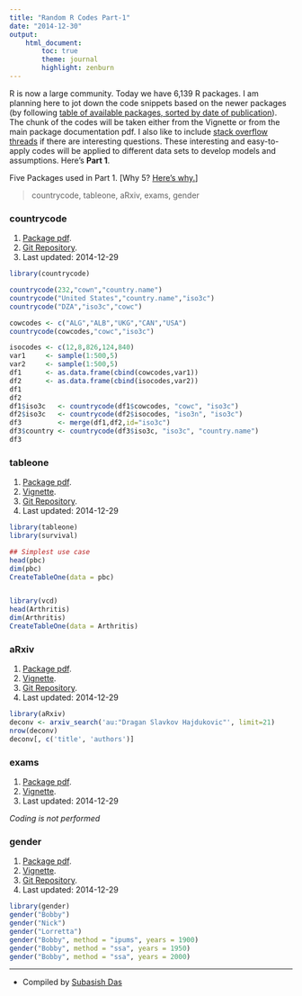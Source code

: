 ```yaml
---
title: "Random R Codes Part-1"
date: "2014-12-30"
output:
    html_document:
        toc: true
        theme: journal
        highlight: zenburn
--- 
```


R is now a large community. Today we have 6,139 R packages. I am planning here to jot down the code snippets  based on the newer packages (by following [table of available packages, sorted by date of publication](http://cran.r-project.org/web/packages/available_packages_by_date.html)). The chunk of the codes will be taken either from the Vignette or from the main package documentation pdf. I also like to include [stack overflow threads](http://stackoverflow.com/questions/tagged/r) if there are interesting questions. These interesting and easy-to-apply codes will be applied to different data sets to develop models and assumptions. Here's **Part 1**.

Five Packages used in Part 1. [Why 5? [Here's why.](http://petewarden.com)]

> countrycode, tableone, aRxiv, exams, gender

### countrycode

1. [Package pdf](http://cran.r-project.org/web/packages/countrycode/countrycode.pdf).
2. [Git Repository](https://github.com/vincentarelbundock/countrycode).
3. Last updated: 2014-12-29

```r
library(countrycode)

countrycode(232,"cown","country.name")
countrycode("United States","country.name","iso3c")
countrycode("DZA","iso3c","cowc")

cowcodes <- c("ALG","ALB","UKG","CAN","USA")
countrycode(cowcodes,"cowc","iso3c")

isocodes <- c(12,8,826,124,840)
var1     <- sample(1:500,5)
var2     <- sample(1:500,5)
df1      <- as.data.frame(cbind(cowcodes,var1))
df2      <- as.data.frame(cbind(isocodes,var2))
df1
df2
df1$iso3c   <- countrycode(df1$cowcodes, "cowc", "iso3c")
df2$iso3c   <- countrycode(df2$isocodes, "iso3n", "iso3c")
df3         <- merge(df1,df2,id="iso3c")
df3$country <- countrycode(df3$iso3c, "iso3c", "country.name")
df3
```

### tableone

1. [Package pdf](http://cran.r-project.org/web/packages/tableone/tableone.pdf).
2. [Vignette](http://cran.r-project.org/web/packages/tableone/vignettes/introduction.html).
3. [Git Repository](https://github.com/kaz-yos/tableone).
4. Last updated: 2014-12-29

```r
library(tableone)
library(survival)

## Simplest use case
head(pbc)
dim(pbc)
CreateTableOne(data = pbc)


library(vcd)
head(Arthritis)
dim(Arthritis)
CreateTableOne(data = Arthritis)

```
### aRxiv

1. [Package pdf](http://cran.r-project.org/web/packages/aRxiv/aRxiv.pdf).
2. [Vignette](http://cran.r-project.org/web/packages/aRxiv/vignettes/aRxiv.html).
3. [Git Repository](https://github.com/ropensci/aRxiv).
4. Last updated: 2014-12-29


```r
library(aRxiv)
deconv <- arxiv_search('au:"Dragan Slavkov Hajdukovic"', limit=21)
nrow(deconv)
deconv[, c('title', 'authors')]
```


### exams

1. [Package pdf](http://cran.r-project.org/web/packages/exams/exams.pdf).
2. [Vignette](http://cran.r-project.org/web/packages/exams/vignettes/exams.pdf).
3. Last updated: 2014-12-29

*Coding is not performed*

### gender

1. [Package pdf](http://cran.r-project.org/web/packages/gender/gender.pdf).
2. [Vignette](http://cran.r-project.org/web/packages/gender/vignettes/predicting-gender.html).
3. [Git Repository](https://github.com/ropensci/gender).
4. Last updated: 2014-12-29

```r
library(gender)
gender("Bobby")
gender("Nick")
gender("Lorretta")
gender("Bobby", method = "ipums", years = 1900)
gender("Bobby", method = "ssa", years = 1950)
gender("Bobby", method = "ssa", years = 2000)


```



--------------------
- Compiled by [Subasish Das](http://subasish.tumblr.com)